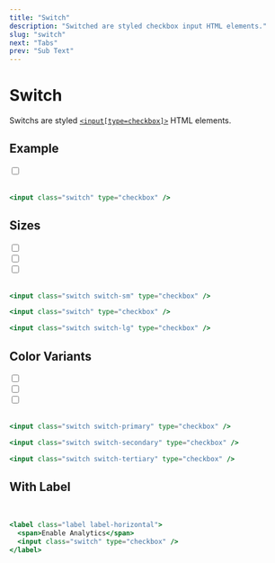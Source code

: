 ```yaml
---
title: "Switch"
description: "Switched are styled checkbox input HTML elements."
slug: "switch"
next: "Tabs"
prev: "Sub Text"
---
```


# Switch

Switchs are styled [`<input[type=checkbox]>`](https://developer.mozilla.org/en-US/docs/Web/HTML/Element/input) HTML elements.

## Example

<input className="switch" type="checkbox" />
<br />
<br />

```jsx
<input class="switch" type="checkbox" />
```

## Sizes

<input className="switch switch-sm" type="checkbox" />
<br />
<input className="switch switch" type="checkbox" />
<br />
<input className="switch switch-lg" type="checkbox" />
<br />
<br />

```jsx
<input class="switch switch-sm" type="checkbox" />

<input class="switch" type="checkbox" />

<input class="switch switch-lg" type="checkbox" />
```

## Color Variants

<input className="switch switch-primary" type="checkbox" />
<br />
<input className="switch switch-secondary" type="checkbox" />
<br />
<input className="switch switch-tertiary" type="checkbox" />
<br />
<br />

```jsx
<input class="switch switch-primary" type="checkbox" />

<input class="switch switch-secondary" type="checkbox" />

<input class="switch switch-tertiary" type="checkbox" />
```

## With Label

<LabelHorizontalDemo />
<br />

```jsx
<label class="label label-horizontal">
  <span>Enable Analytics</span>
  <input class="switch" type="checkbox" />
</label>
```
